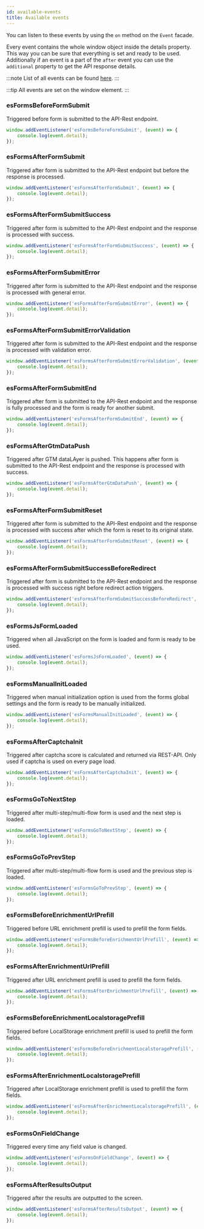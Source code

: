 ```yaml
---
id: available-events
title: Available events
---
```


You can listen to these events by using the `on` method on the `Event` facade.

Every event contains the whole window object inside the details property.
This way you can be sure that everything is set and ready to be used. Additionally if an event is a part of the `after` event you can use the `additional` property to get the API response details. 

:::note
List of all events can be found [here](https://github.com/infinum/eightshift-forms/blob/develop/src/Blocks/manifest.json).
:::

:::tip
All events are set on the window element.
:::

### esFormsBeforeFormSubmit

Triggered before form is submitted to the API-Rest endpoint.

```js
window.addEventListener('esFormsBeforeFormSubmit', (event) => {
	console.log(event.detail);
});
```

### esFormsAfterFormSubmit

Triggered after form is submitted to the API-Rest endpoint but before the response is processed.

```js
window.addEventListener('esFormsAfterFormSubmit', (event) => {
	console.log(event.detail);
});
```

### esFormsAfterFormSubmitSuccess

Triggered after form is submitted to the API-Rest endpoint and the response is processed with success.

```js
window.addEventListener('esFormsAfterFormSubmitSuccess', (event) => {
	console.log(event.detail);
});
```

### esFormsAfterFormSubmitError

Triggered after form is submitted to the API-Rest endpoint and the response is processed with general error.

```js
window.addEventListener('esFormsAfterFormSubmitError', (event) => {
	console.log(event.detail);
});
```

### esFormsAfterFormSubmitErrorValidation

Triggered after form is submitted to the API-Rest endpoint and the response is processed with validation error.

```js
window.addEventListener('esFormsAfterFormSubmitErrorValidation', (event) => {
	console.log(event.detail);
});
```

### esFormsAfterFormSubmitEnd

Triggered after form is submitted to the API-Rest endpoint and the response is fully processed and the form is ready for another submit.

```js
window.addEventListener('esFormsAfterFormSubmitEnd', (event) => {
	console.log(event.detail);
});
```

### esFormsAfterGtmDataPush

Triggered after GTM dataLAyer is pushed. This happens after form is submitted to the API-Rest endpoint and the response is processed with success.

```js
window.addEventListener('esFormsAfterGtmDataPush', (event) => {
	console.log(event.detail);
});
```

### esFormsAfterFormSubmitReset

Triggered after form is submitted to the API-Rest endpoint and the response is processed with success after which the form is reset to its original state.

```js
window.addEventListener('esFormsAfterFormSubmitReset', (event) => {
	console.log(event.detail);
});
```

### esFormsAfterFormSubmitSuccessBeforeRedirect

Triggered after form is submitted to the API-Rest endpoint and the response is processed with success right before redirect action triggers.

```js
window.addEventListener('esFormsAfterFormSubmitSuccessBeforeRedirect', (event) => {
	console.log(event.detail);
});
```

### esFormsJsFormLoaded

Triggered when all JavaScript on the form is loaded and form is ready to be used.

```js
window.addEventListener('esFormsJsFormLoaded', (event) => {
	console.log(event.detail);
});
```

### esFormsManualInitLoaded

Triggered when manual initialization option is used from the forms global settings and the form is ready to be manually initialized.

```js
window.addEventListener('esFormsManualInitLoaded', (event) => {
	console.log(event.detail);
});
```

### esFormsAfterCaptchaInit

Triggered after captcha score is calculated and returned via REST-API. Only used if captcha is used on every page load.

```js
window.addEventListener('esFormsAfterCaptchaInit', (event) => {
	console.log(event.detail);
});
```

### esFormsGoToNextStep

Triggered after multi-step/multi-flow form is used and the next step is loaded.

```js
window.addEventListener('esFormsGoToNextStep', (event) => {
	console.log(event.detail);
});
```

### esFormsGoToPrevStep

Triggered after multi-step/multi-flow form is used and the previous step is loaded.

```js
window.addEventListener('esFormsGoToPrevStep', (event) => {
	console.log(event.detail);
});
```

### esFormsBeforeEnrichmentUrlPrefill

Triggered before URL enrichment prefill is used to prefill the form fields.

```js
window.addEventListener('esFormsBeforeEnrichmentUrlPrefill', (event) => {
	console.log(event.detail);
});
```

### esFormsAfterEnrichmentUrlPrefill

Triggered after URL enrichment prefill is used to prefill the form fields.

```js
window.addEventListener('esFormsAfterEnrichmentUrlPrefill', (event) => {
	console.log(event.detail);
});
```

### esFormsBeforeEnrichmentLocalstoragePrefill

Triggered before LocalStorage enrichment prefill is used to prefill the form fields.

```js
window.addEventListener('esFormsBeforeEnrichmentLocalstoragePrefill', (event) => {
	console.log(event.detail);
});
```

### esFormsAfterEnrichmentLocalstoragePrefill

Triggered after LocalStorage enrichment prefill is used to prefill the form fields.

```js
window.addEventListener('esFormsAfterEnrichmentLocalstoragePrefill', (event) => {
	console.log(event.detail);
});
```

### esFormsOnFieldChange

Triggered every time any field value is changed.

```js
window.addEventListener('esFormsOnFieldChange', (event) => {
	console.log(event.detail);
});
```

### esFormsAfterResultsOutput

Triggered after the results are outputted to the screen.

```js
window.addEventListener('esFormsAfterResultsOutput', (event) => {
	console.log(event.detail);
});
```
